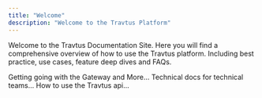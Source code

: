 ```yaml
---
title: "Welcome"
description: "Welcome to the Travtus Platform"
---
```


Welcome to the Travtus Documentation Site. Here you will find a comprehensive overview of how to use the Travtus platform. Including best practice, use cases, feature deep dives and FAQs.

<Columns cols={3}>
  <Card title="Getting Started" icon="panel-left-close" href="/getting-started-with-travtus/accessing-the-gateway">
    Getting going with the Gateway and More...
  </Card>
  <Card title="Technical Guide" icon="panel-middle-close" href="/introduction">
    Technical docs for technical teams...
  </Card>
  <Card title="API Guide" icon="panel-right-close" href="/api-introduction">
    How to use the Travtus api...
  </Card>
</Columns>



